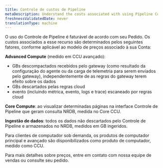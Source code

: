```yaml
---
title: Controle de custos de Pipeline
metaDescription: Understand the costs associated with using Pipeline Control.
freshnessValidatedDate: never
translationType: machine
---
```


O uso do Controle de Pipeline é faturável de acordo com seu Pedido. Os custos associados a esse recurso são determinados pelos seguintes fatores, conforme aplicável ao modelo de preços associado à sua Conta:

**Advanced Compute** (medido em CCU avançado):

* GBs descompactados recebidos pelo gateway (como resultado da configuração do agente ou da carga de telemetria para serem enviados pelo gateway), independentemente de as regras do gateway terem efeito sobre os dados
* GBs descartados pelas regras cloud
* evento (incluindo métrica, evento, logs e trace) escaneado por regras cloud

**Core Compute**: ao visualizar determinadas páginas na interface Controle de Pipeline que geram consulta NRDB, medida no Core CCU.

**Ingestão de dados**: todos os dados não descartados pelo Controle de Pipeline e armazenados no NRDB, medidos em GB ingeridos.

Para clientes de computador sob demanda, os produtos de computador principal e avançado são disponibilizados como produto de computador, medido como CCU.

Para mais detalhes sobre preços, entre em contato com nossa equipe de vendas ou consulte seu pedido.